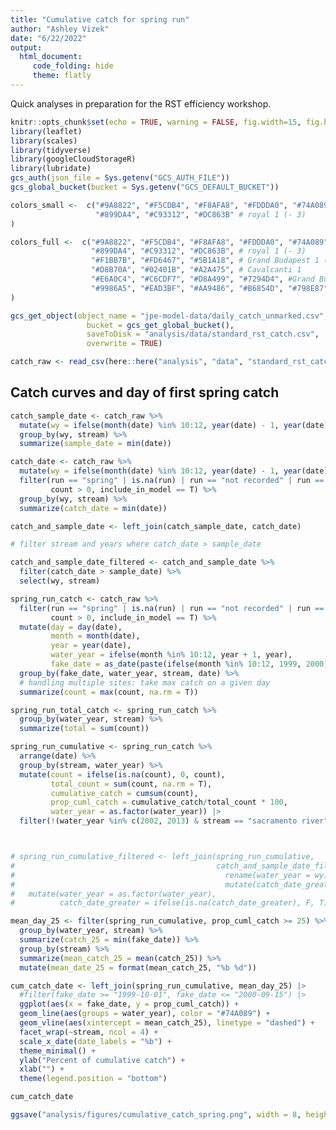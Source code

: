 ```yaml
---
title: "Cumulative catch for spring run"
author: "Ashley Vizek"
date: "6/22/2022"
output:
  html_document:
     code_folding: hide
     theme: flatly
---
```


Quick analyses in preparation for the RST efficiency workshop.

```r
knitr::opts_chunk$set(echo = TRUE, warning = FALSE, fig.width=15, fig.height=10)
library(leaflet)
library(scales)
library(tidyverse)
library(googleCloudStorageR)
library(lubridate)
gcs_auth(json_file = Sys.getenv("GCS_AUTH_FILE"))
gcs_global_bucket(bucket = Sys.getenv("GCS_DEFAULT_BUCKET"))

colors_small <-  c("#9A8822", "#F5CDB4", "#F8AFA8", "#FDDDA0", "#74A089", #Royal 2
                   "#899DA4", "#C93312", "#DC863B" # royal 1 (- 3)
)

colors_full <-  c("#9A8822", "#F5CDB4", "#F8AFA8", "#FDDDA0", "#74A089", #Royal 2
                  "#899DA4", "#C93312", "#DC863B", # royal 1 (- 3)
                  "#F1BB7B", "#FD6467", "#5B1A18", # Grand Budapest 1 (-4)
                  "#D8B70A", "#02401B", "#A2A475", # Cavalcanti 1
                  "#E6A0C4", "#C6CDF7", "#D8A499", "#7294D4", #Grand Budapest 2
                  "#9986A5", "#EAD3BF", "#AA9486", "#B6854D", "#798E87" # Isle of dogs 2 altered slightly
)

gcs_get_object(object_name = "jpe-model-data/daily_catch_unmarked.csv",
                 bucket = gcs_get_global_bucket(),
                 saveToDisk = "analysis/data/standard_rst_catch.csv",
                 overwrite = TRUE)

catch_raw <- read_csv(here::here("analysis", "data", "standard_rst_catch.csv"))
```

## Catch curves and day of first spring catch

```r
catch_sample_date <- catch_raw %>% 
  mutate(wy = ifelse(month(date) %in% 10:12, year(date) - 1, year(date))) %>% 
  group_by(wy, stream) %>% 
  summarize(sample_date = min(date))

catch_date <- catch_raw %>% 
  mutate(wy = ifelse(month(date) %in% 10:12, year(date) - 1, year(date))) %>% 
  filter(run == "spring" | is.na(run) | run == "not recorded" | run == "unknown", 
         count > 0, include_in_model == T) %>%
  group_by(wy, stream) %>% 
  summarize(catch_date = min(date))

catch_and_sample_date <- left_join(catch_sample_date, catch_date)

# filter stream and years where catch_date > sample_date

catch_and_sample_date_filtered <- catch_and_sample_date %>% 
  filter(catch_date > sample_date) %>% 
  select(wy, stream)

```

```r
spring_run_catch <- catch_raw %>% 
  filter(run == "spring" | is.na(run) | run == "not recorded" | run == "unknown", 
         count > 0, include_in_model == T) %>%
  mutate(day = day(date),
         month = month(date),
         year = year(date),
         water_year = ifelse(month %in% 10:12, year + 1, year),
         fake_date = as_date(paste(ifelse(month %in% 10:12, 1999, 2000), month, day))) %>%
  group_by(fake_date, water_year, stream, date) %>%
  # handling multiple sites: take max catch on a given day
  summarize(count = max(count, na.rm = T))

spring_run_total_catch <- spring_run_catch %>%
  group_by(water_year, stream) %>%
  summarize(total = sum(count))

spring_run_cumulative <- spring_run_catch %>% 
  arrange(date) %>%
  group_by(stream, water_year) %>%
  mutate(count = ifelse(is.na(count), 0, count), 
         total_count = sum(count, na.rm = T), 
         cumulative_catch = cumsum(count),
         prop_cuml_catch = cumulative_catch/total_count * 100,
         water_year = as.factor(water_year)) |> 
  filter(!(water_year %in% c(2002, 2013) & stream == "sacramento river"))



# spring_run_cumulative_filtered <- left_join(spring_run_cumulative,
#                                             catch_and_sample_date_filtered %>%
#                                               rename(water_year = wy) %>% 
#                                               mutate(catch_date_greater = T)) %>% 
#   mutate(water_year = as.factor(water_year),
#          catch_date_greater = ifelse(is.na(catch_date_greater), F, T))

mean_day_25 <- filter(spring_run_cumulative, prop_cuml_catch >= 25) %>% 
  group_by(water_year, stream) %>% 
  summarize(catch_25 = min(fake_date)) %>% 
  group_by(stream) %>% 
  summarize(mean_catch_25 = mean(catch_25)) %>%
  mutate(mean_date_25 = format(mean_catch_25, "%b %d"))

cum_catch_date <- left_join(spring_run_cumulative, mean_day_25) |> 
  #filter(fake_date >= "1999-10-01", fake_date <= "2000-09-15") |> 
  ggplot(aes(x = fake_date, y = prop_cuml_catch)) +
  geom_line(aes(groups = water_year), color = "#74A089") +
  geom_vline(aes(xintercept = mean_catch_25), linetype = "dashed") +
  facet_wrap(~stream, ncol = 4) +
  scale_x_date(date_labels = "%b") +
  theme_minimal() +
  ylab("Percent of cumulative catch") +
  xlab("") +
  theme(legend.position = "bottom")

cum_catch_date

ggsave("analysis/figures/cumulative_catch_spring.png", width = 8, height = 5)
```
